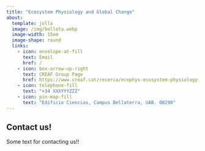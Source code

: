 ```yaml
---
title: "Ecosystem Physiology and Global Change"
about:
  template: jolla
  image: /img/bellota.webp
  image-width: 15em
  image-shape: round
  links:
    - icon: envelope-at-fill
      text: Email
      href: /
    - icon: box-arrow-up-right
      text: CREAF Group Page
      href: https://www.creaf.cat/recerca/ecophys-ecosystem-physiology-and-global-change
    - icon: telephone-fill
      text: "+34 XXXYYYZZZ"
    - icon: pin-map-fill
      text: "Edificio Ciencias, Campus Bellaterra, UAB. 08290"
---
```


## Contact us!

Some text for contacting us!!


